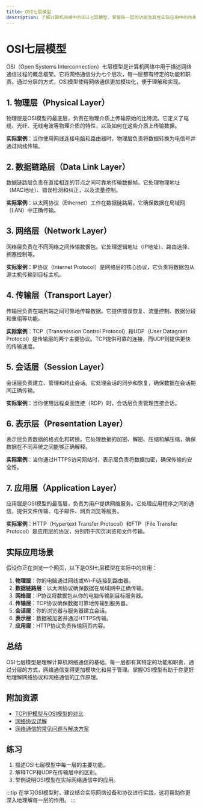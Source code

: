 ```yaml
---
title: OSI七层模型
description: 了解计算机网络中的OSI七层模型，掌握每一层的功能及其在实际应用中的作用。
---
```


# OSI七层模型

OSI（Open Systems Interconnection）七层模型是计算机网络中用于描述网络通信过程的概念框架。它将网络通信分为七个层次，每一层都有特定的功能和职责。通过分层的方式，OSI模型使得网络通信更加模块化，便于理解和实现。

## 1. 物理层（Physical Layer）

物理层是OSI模型的最底层，负责在物理介质上传输原始的比特流。它定义了电缆、光纤、无线电波等物理介质的特性，以及如何在这些介质上传输数据。

**实际案例**：当你使用网线连接电脑和路由器时，物理层负责将数据转换为电信号并通过网线传输。

## 2. 数据链路层（Data Link Layer）

数据链路层负责在直接相连的节点之间可靠地传输数据帧。它处理物理地址（MAC地址）、错误检测和纠正，以及流量控制。

**实际案例**：以太网协议（Ethernet）工作在数据链路层，它确保数据在局域网（LAN）中正确传输。

## 3. 网络层（Network Layer）

网络层负责在不同网络之间传输数据包。它处理逻辑地址（IP地址）、路由选择、拥塞控制等。

**实际案例**：IP协议（Internet Protocol）是网络层的核心协议，它负责将数据包从源主机传输到目标主机。

## 4. 传输层（Transport Layer）

传输层负责在端到端之间可靠地传输数据。它提供错误恢复、流量控制、数据分段和重组等功能。

**实际案例**：TCP（Transmission Control Protocol）和UDP（User Datagram Protocol）是传输层的两个主要协议。TCP提供可靠的连接，而UDP则提供更快的传输速度。

## 5. 会话层（Session Layer）

会话层负责建立、管理和终止会话。它处理会话的同步和恢复，确保数据在会话期间正确传输。

**实际案例**：当你使用远程桌面连接（RDP）时，会话层负责管理连接会话。

## 6. 表示层（Presentation Layer）

表示层负责数据的格式化和转换。它处理数据的加密、解密、压缩和解压缩，确保数据在不同系统之间能够正确解释。

**实际案例**：当你通过HTTPS访问网站时，表示层负责将数据加密，确保传输的安全性。

## 7. 应用层（Application Layer）

应用层是OSI模型的最高层，负责为用户提供网络服务。它处理应用程序之间的通信，提供文件传输、电子邮件、网页浏览等服务。

**实际案例**：HTTP（Hypertext Transfer Protocol）和FTP（File Transfer Protocol）是应用层的协议，分别用于网页浏览和文件传输。

## 实际应用场景

假设你正在浏览一个网页，以下是OSI七层模型在实际中的应用：

1. **物理层**：你的电脑通过网线或Wi-Fi连接到路由器。
2. **数据链路层**：以太网协议确保数据在局域网中正确传输。
3. **网络层**：IP协议将数据包从你的电脑传输到目标服务器。
4. **传输层**：TCP协议确保数据可靠地传输到服务器。
5. **会话层**：你的浏览器与服务器建立会话。
6. **表示层**：数据被加密并通过HTTPS传输。
7. **应用层**：HTTP协议负责传输网页内容。

## 总结

OSI七层模型是理解计算机网络通信的基础。每一层都有其特定的功能和职责，通过分层的方式，网络通信变得更加模块化和易于管理。掌握OSI模型有助于你更好地理解网络协议和网络通信的工作原理。

## 附加资源

- [TCP/IP模型与OSI模型的对比](#)
- [网络协议详解](#)
- [网络通信的常见问题与解决方案](#)

## 练习

1. 描述OSI七层模型中每一层的主要功能。
2. 解释TCP和UDP在传输层中的区别。
3. 举例说明OSI模型在实际网络通信中的应用。

:::tip
在学习OSI模型时，建议结合实际网络设备和协议进行实践，这将帮助你更深入地理解每一层的作用。
:::